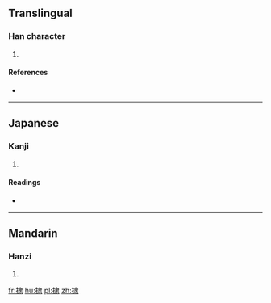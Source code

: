 ==Translingual==

===Han character===
{{Han char|rn=64|rad=手|as=08|sn=11|four=5503<sub>2</sub>|canj=手中水 (QLE)|ids=⿰[[扌]][[隶]]}}

# {{defn|Han|sort=手08}}

====References====
* {{Han ref|kx=0435.250|dkj=12217|hdz=31908.020|uh=6378|ud=25464|bh=D5A1|bd=54689}}

----

==Japanese==

===Kanji===
{{ja-kanji|grade=|rs=手08}}

# {{defn|lang=ja|sort=手08}}

====Readings====
* {{ja-readings|on=[[とつ]] (totsu), [[とち]] (tochi)|kun=[[なめらか]] (nameraka)}}

----

==Mandarin==

===Hanzi===
{{cmn-hanzi|pin=[[tū]] ([[tu1]]), [[niē]] ([[nie1]])|wg=t'u<sup>1</sup>, nieh<sup>1</sup>}}

# {{defn|lang=cmn|sort=手08}}

[[fr:捸]]
[[hu:捸]]
[[pl:捸]]
[[zh:捸]]